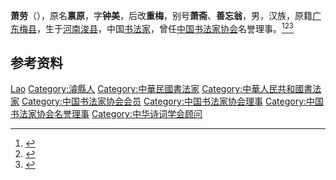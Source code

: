 '''萧劳'''（{{bd|1896年||1996年|}}），原名'''禀原'''，字'''钟美'''，后改'''重梅'''，别号'''萧斋'''、'''善忘翁'''，男，汉族，原籍[[广东|广东]][[梅县|梅县]]，生于[[河南|河南]][[浚县|浚县]]，中国[[书法家|书法家]]，曾任[[中国书法家协会|中国书法家协会]]名誉理事。<ref>{{Cite book|title=中国当代文化艺术名人大辞典|author=刘波主编|publisher=国际文化出版公司|year=1993|isbn=9787800493898|location=北京|pages=}}</ref><ref>{{Cite book|title=中国当代文艺名人辞典|author=谷向阳, 王庆新主编|publisher=学苑出版社|year=1994|isbn=|location=北京|pages=}}</ref><ref>{{Cite book|title=中国近现代人物别名词典|author=徐为民编|publisher=沈阳出版社|year=1993|isbn=|location=沈阳|pages=}}</ref>

== 参考资料 ==
{{reflist}}

{{中国人物小作品}}
{{Navboxes
| title  = 萧劳在[[中华诗词学会|中华诗词学会]]的职务
| list1  =
{{中华诗词学会第一届理事会}}
}}
{{Navboxes 
| title  = 萧劳在[[中国书法家协会|中国书法家协会]]的职务
| list1  =
{{中国书法家协会第一届理事会}}
{{中国书法家协会第二届理事会}}
}}

{{Authority control}}
{{DEFAULTSORT:Xiao}}
[[Category:萧姓|Lao]]
[[Category:濬縣人|Category:濬縣人]]
[[Category:中華民國書法家|Category:中華民國書法家]]
[[Category:中華人民共和國書法家|Category:中華人民共和國書法家]]
[[Category:中国书法家协会会员|Category:中国书法家协会会员]]
[[Category:中国书法家协会理事|Category:中国书法家协会理事]]
[[Category:中国书法家协会名誉理事|Category:中国书法家协会名誉理事]]
[[Category:中华诗词学会顾问|Category:中华诗词学会顾问]]